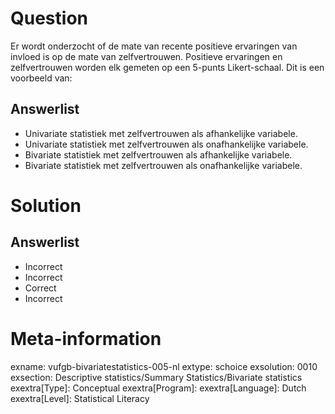Question
========
  
Er wordt onderzocht of de mate van recente positieve ervaringen van invloed is op de mate van zelfvertrouwen. Positieve ervaringen en zelfvertrouwen worden elk gemeten op een 5-punts Likert-schaal. Dit is een voorbeeld van: 
  
Answerlist
----------
* Univariate statistiek met zelfvertrouwen als afhankelijke variabele.
* Univariate statistiek met zelfvertrouwen als onafhankelijke variabele.
* Bivariate statistiek met zelfvertrouwen als afhankelijke variabele.
* Bivariate statistiek met zelfvertrouwen als onafhankelijke variabele.


Solution
========

Answerlist
----------
* Incorrect
* Incorrect
* Correct
* Incorrect

Meta-information
================
exname: vufgb-bivariatestatistics-005-nl
extype: schoice
exsolution: 0010
exsection: Descriptive statistics/Summary Statistics/Bivariate statistics
exextra[Type]: Conceptual
exextra[Program]: 
exextra[Language]: Dutch
exextra[Level]: Statistical Literacy